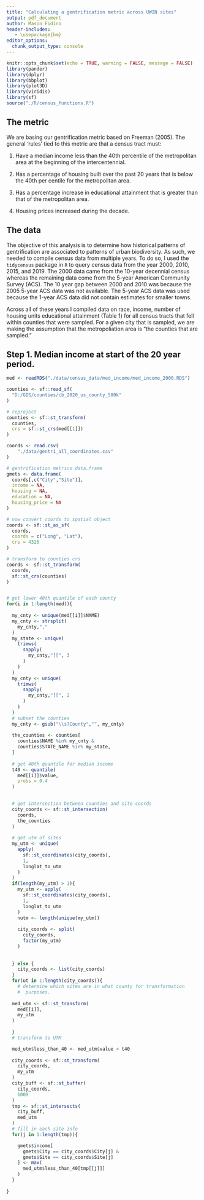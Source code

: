 ```yaml
---
title: "Calculating a gentrification metric across UWIN sites"
output: pdf_document
author: Mason Fidino
header-includes:
   - \usepackage{bm}
editor_options: 
  chunk_output_type: console
---
```


```r
knitr::opts_chunk$set(echo = TRUE, warning = FALSE, message = FALSE)
library(pander)
library(dplyr)
library(bbplot)
library(plot3D)
library(viridis)
library(sf)
source("./R/census_functions.R")

```


## The metric

We are basing our gentrification metric based on Freeman (2005). The general 'rules' tied to this metric are that a census tract must:

1. Have a median income less than the 40th percentile of the metropolitan area at the beginning of the intercentennial.

2. Has a percentage of housing built over the past 20 years that is below the 40th per centile for the metropolitan area.

3. Has a percentage increase in educational attainment that is greater than that of the metropolitan area.

4. Housing prices increased during the decade.




## The data

The objective of this analysis is to determine how historical patterns of gentrification are associated to patterns of urban biodiversity. As such, we needed to compile census data from multiple years. To do so, I used the `tidycensus` package in `R` to query census data from the year 2000, 2010, 2015, and 2019. The 2000 data came from the 10-year decennial census whereas the remaining data come from the 5-year American Community Survey (ACS). The 10 year gap between 2000 and 2010 was because the 2005 5-year ACS data was not available. The 5-year ACS data was used because the 1-year ACS data did not contain estimates for smaller towns. 

Across all of these years I compiled data on race, income, number of housing units educational attainment (Table 1) for all census tracts that fell within counties that were sampled. For a given city that is sampled, we are making the assumption that the metropoliation area is "the counties that are sampled."

## Step 1. Median income at start of the 20 year period.

```r
med <- readRDS("./data/census_data/med_income/med_income_2000.RDS")

counties <- sf::read_sf(
  "D:/GIS/counties/cb_2020_us_county_500k"
)

# reproject
counties <- sf::st_transform(
  counties,
  crs = sf::st_crs(med[[1]])
)

coords <- read.csv(
    "./data/gentri_all_coordinates.csv"
)

# gentrification metrics data.frame
gmets <- data.frame(
  coords[,c("City","Site")],
  income = NA,
  housing = NA,
  education = NA,
  housing_price = NA
)

# now convert coords to spatial object
coords <- sf::st_as_sf(
  coords,
  coords = c("Long", "Lat"),
  crs = 4326
)

# transform to counties crs
coords <- sf::st_transform(
  coords,
  sf::st_crs(counties)
)


# get lower 40th quantile of each county
for(i in 1:length(med)){
  
  my_cnty <- unique(med[[i]]$NAME)
  my_cnty <- strsplit(
    my_cnty,","
  )
  my_state <- unique(
    trimws(
      sapply(
        my_cnty,"[[", 3
      )
    )
  )
  my_cnty <- unique(
    trimws(
      sapply(
        my_cnty,"[[", 2
      )
    )
  )
  # subset the counties
  my_cnty <- gsub("\\s?County","", my_cnty)
  
  the_counties <- counties[
    counties$NAME %in% my_cnty &
    counties$STATE_NAME %in% my_state,
  ]
  
  # get 40th quantile for median income
  t40 <- quantile(
    med[[i]]$value,
    probs = 0.4
  )
  

  # get intersection between counties and site coords
  city_coords <- sf::st_intersection(
    coords,
    the_counties
  )
  
  # get utm of sites
  my_utm <- unique(
    apply(
      sf::st_coordinates(city_coords),
      1,
      longlat_to_utm
    )
  )
  if(length(my_utm) > 1){
    my_utm <- apply(
      sf::st_coordinates(city_coords),
      1,
      longlat_to_utm
    )
    nutm <- length(unique(my_utm))
    
    city_coords <- split(
      city_coords,
      factor(my_utm)
    )
    
    
  } else {
    city_coords <- list(city_coords)
  }
  for(ut in 1:length(city_coords)){
    # determine which sites are in what county for transformation
    #  purposes.
    
  med_utm <- sf::st_transform(
    med[[i]],
    my_utm
  )
    
  }
  # transform to UTM

  med_utm$less_than_40 <- med_utm$value < t40
  
  city_coords <- sf::st_transform(
    city_coords,
    my_utm
  )
  city_buff <- sf::st_buffer(
    city_coords,
    1000
  )
  tmp <- sf::st_intersects(
    city_buff,
    med_utm
  )
  # fill in each site info
  for(j in 1:length(tmp)){

    gmets$income[
      gmets$City == city_coords$City[j] &
      gmets$Site == city_coords$Site[j]
    ] <- max(
      med_utm$less_than_40[tmp[[j]]]
    )
  }
  
}


```

